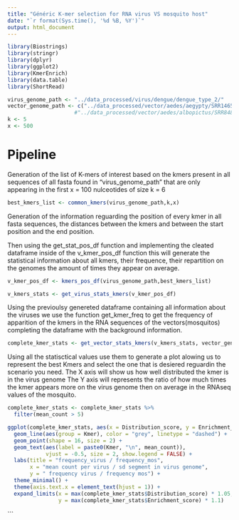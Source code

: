 ```yaml
---
title: "Généric K-mer selection for RNA virus VS mosquito host"
date: "`r format(Sys.time(), '%d %B, %Y')`"
output: html_document
---
```


```r
library(Biostrings)
library(stringr)
library(dplyr)
library(ggplot2)
library(KmerEnrich)
library(data.table)
library(ShortRead)
```

```r
virus_genome_path <- "../data_processed/virus/dengue/dengue_type_2/"
vector_genome_path <- c("../data_processed/vector/aedes/aegypty/SRR14655772")#,
                     #"../data_processed/vector/aedes/albopictus/SRR8482204")
k <- 5
x <- 500
```

# Pipeline

Generation of the list of K-mers of interest based on the kmers present in all sequences of all fasta found in "virus_genome_path" that are only appearing in the first x = 100 nulceotides of size k = 6

```r
best_kmers_list <- common_kmers(virus_genome_path,k,x)
```

Generation of the information reguarding the position of every kmer in all fasta sequences, the distances between the kmers and between the start position and the end position.

Then using the get_stat_pos_df function and implementing the cleated dataframe inside of the v_kmer_pos_df function this will generate the statistical information about all kmers, their frequence, their repartition on the genomes the amount of times they appear on average.

```r
v_kmer_pos_df <- kmers_pos_df(virus_genome_path,best_kmers_list)

v_kmers_stats <- get_virus_stats_kmers(v_kmer_pos_df)
```

Using the previoulsy genereted dataframe containing all information about the viruses we use the function get_kmer_freq to get the frequency of apparition of the kmers in the RNA sequences of the vectors(mosquitos) completing the dataframe with the background information.

```r
complete_kmer_stats <- get_vector_stats_kmers(v_kmers_stats, vector_genome_path)
```

Using all the statisctical values use them to generate a plot alowing us to represent the best Kmers and select the one that is desiered reguardin the scenario you need. The X axis will show us how well distributed the kmer is in the virus genome The Y axis will represents the ratio of how much times the kmer appears more on the virus genome then on average in the RNAseq values of the mosquito.

```r
complete_kmer_stats <- complete_kmer_stats %>%
  filter(mean_count > 5) 

ggplot(complete_kmer_stats, aes(x = Distribution_score, y = Enrichment_score, color = accession_id)) +
  geom_line(aes(group = Kmer), color = "grey", linetype = "dashed") +
  geom_point(shape = 16, size = 2) +
  geom_text(aes(label = paste0(Kmer, "\n", mean_count)), 
            vjust = -0.5, size = 2, show.legend = FALSE) +
  labs(title = "frequency_virus / frequency_mos",
       x = "mean count per virus / sd segment in virus genome",
       y = " frequency virus / frequency mos") +
  theme_minimal() +
  theme(axis.text.x = element_text(hjust = 1)) +
  expand_limits(x = max(complete_kmer_stats$Distribution_score) * 1.05, 
                y = max(complete_kmer_stats$Enrichment_score) * 1.1)
```

```
